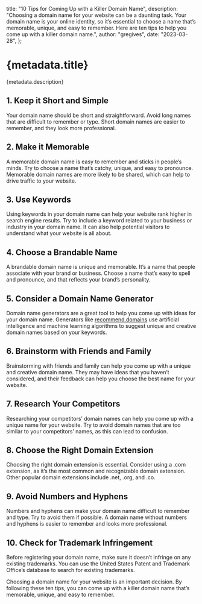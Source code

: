   title: "10 Tips for Coming Up with a Killer Domain Name",
  description:
    "Choosing a domain name for your website can be a daunting task. Your domain name is your online identity, so it’s essential to choose a name that’s memorable, unique, and easy to remember. Here are ten tips to help you come up with a killer domain name.",
  author: "gregives",
  date: "2023-03-28",
};

# {metadata.title}

{metadata.description}

## 1. Keep it Short and Simple

Your domain name should be short and straightforward. Avoid long names that are difficult to remember or type. Short domain names are easier to remember, and they look more professional.

## 2. Make it Memorable

A memorable domain name is easy to remember and sticks in people’s minds. Try to choose a name that’s catchy, unique, and easy to pronounce. Memorable domain names are more likely to be shared, which can help to drive traffic to your website.

<CallToAction />

## 3. Use Keywords

Using keywords in your domain name can help your website rank higher in search engine results. Try to include a keyword related to your business or industry in your domain name. It can also help potential visitors to understand what your website is all about.

## 4. Choose a Brandable Name

A brandable domain name is unique and memorable. It’s a name that people associate with your brand or business. Choose a name that’s easy to spell and pronounce, and that reflects your brand’s personality.

## 5. Consider a Domain Name Generator

Domain name generators are a great tool to help you come up with ideas for your domain name. Generators like [recommend.domains](/) use artificial intelligence and machine learning algorithms to suggest unique and creative domain names based on your keywords.

## 6. Brainstorm with Friends and Family

Brainstorming with friends and family can help you come up with a unique and creative domain name. They may have ideas that you haven’t considered, and their feedback can help you choose the best name for your website.

## 7. Research Your Competitors

Researching your competitors’ domain names can help you come up with a unique name for your website. Try to avoid domain names that are too similar to your competitors’ names, as this can lead to confusion.

## 8. Choose the Right Domain Extension

Choosing the right domain extension is essential. Consider using a .com extension, as it’s the most common and recognizable domain extension. Other popular domain extensions include .net, .org, and .co.

## 9. Avoid Numbers and Hyphens

Numbers and hyphens can make your domain name difficult to remember and type. Try to avoid them if possible. A domain name without numbers and hyphens is easier to remember and looks more professional.

## 10. Check for Trademark Infringement

Before registering your domain name, make sure it doesn’t infringe on any existing trademarks. You can use the United States Patent and Trademark Office’s database to search for existing trademarks.

Choosing a domain name for your website is an important decision. By following these ten tips, you can come up with a killer domain name that’s memorable, unique, and easy to remember.

